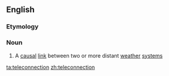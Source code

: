 ==English==

===Etymology===
{{prefix|tele|connection}}

===Noun===
{{en-noun}}

# {{context|meteorology|lang=en}} A [[causal]] [[link]] between two or more distant [[weather]] [[system]]s

[[ta:teleconnection]]
[[zh:teleconnection]]